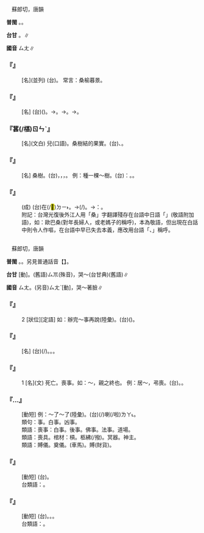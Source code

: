 
=={{ruby|桑|ㄙㄤ}}==

　蘇郎切，唐韻

'''普閩''' {{ruby|(文)|ㄙㆲ}}。{{ruby|(白)|ㄙㆭ}}。

'''台甘''' {{ruby|(文)|ㄙㆲ}}。{{ruby|(語)|ㄙㆭ}}∥

'''國音''' <rt>ㄙㄤ</rt>∥

    

==='''『{{ruby|桑|ㄙㄤ}}{{ruby|榆|ㄩˊ}}』'''===
: [名](並列) (台){{ruby|桑|ㄙㆭ}}{{ruby|樹|ㄑㄧㄨ˫}}{{ruby|及|ㄍㄚㆴ}}{{ruby|榆|ㆢㄧˊ/ㆡㄨˊ}}{{ruby|樹|ㄑㄧㄨ˫}}。 常言：桑榆暮景。
    

==='''『{{ruby|桑|ㄙㄤ}}{{ruby|梓|ㄗˇ}}』'''===
: [名] (台){{ruby|桑|ㄙㆭ}}{{ruby|樹|ㄑㄧㄨ˫}}{{ruby|及|ㄍㄚㆴ}}{{ruby|梓|ㄗㄨˋ}}{{ruby|樹|ㄑㄧㄨ˫}}{{ruby|是|ㄒㄧ˫}}{{ruby|父|ㄅㆤ˫}}{{ruby|母|ㆠㄜˋ/ㆠㄨˋ}}{{ruby|所|ㄙㆦˋ}}{{ruby|手|ㄑㄧㄨˋ}}{{ruby|植|ㄒㄧㆵ ͘}}({{ruby|親|ㄑㄧㄣ}}{{ruby|手|ㄑㄧㄨˋ}}{{ruby|種|ㄐㄧㄥ˪}}{{ruby|丌|ㆤ}})。→{{ruby|有|ㄨ˫}}{{ruby|父|ㄅㆤ˫}}{{ruby|母|ㆠㄜˋ/ㆠㄨˋ}}{{ruby|手|ㄑㄧㄨˋ}}{{ruby|植|ㄒㄧㆵ ͘}}{{ruby|丌|ㆤ}}{{ruby|樹|ㄑㄧㄨ˫}}{{ruby|丌|ㆤ}}{{ruby|所|ㄙㆦˋ}}{{ruby|在|ㄗㄞ˫}}。→{{ruby|家|ㄍㄚ}}{{ruby|鄉|ㄏㄧㆲ}}。→{{ruby|故|ㄍㆦ˪}}{{ruby|鄉|ㄏㄧㆲ}}。
    

==='''『{{ruby|桑|ㄙㄤ}}葚(/椹)<rt>ㄖㄣˋ</rt>』'''===
: [名](文白) {{ruby|葚|ㄖㄣˋ}}兒(口語)。桑樹結的果實。(台){{ruby|桑|ㄙㆭ}}{{ruby|葚|ㄙㄨㄧˊ}}、{{ruby|桑|ㄙㆭ}}{{ruby|財|ㄗㄞˊ}}{{ruby|仔|ㄚ}}。
    

==='''『{{ruby|桑|ㄙㄤ}}』'''===
: [名] 桑樹。(台){{ruby|桑|ㄙㆭ}}{{ruby|葚|ㄙㄨㄧˊ}}{{ruby|仔|ㄚ}}{{ruby|樹|ㄑㄧㄨ˫}}，{{ruby|桑|ㄙㆭ}}{{ruby|葉|ㄏㄧㄜㆷ ͘}}{{ruby|通|ㄊㄤ}}{{ruby|飼|ㄑㄧ˫}}{{ruby|蠶|ㄋㄧㄨˊ}}{{ruby|仔|ㄚ}}，{{ruby|木|ㆠㆦㆶ ͘}}{{ruby|材|ㄗㄞˊ}}{{ruby|通|ㄊㄤ}}{{ruby|做|ㄗㄨㆤ˪/ㄗㄜ˪}}{{ruby|器|ㄎㄧ˪}}{{ruby|具|ㄍㄨ˫}}，{{ruby|皮|ㄆㄨㆤˊ/ㄆㆤˊ}}{{ruby|通|ㄊㄤ}}{{ruby|造|ㄗㄜ˫}}{{ruby|紙|ㄗㄨㄚˋ}}。 例：種一棵～樹。(台){{ruby|按|ㄢ˪}}：{{ruby|台|ㄉㄞˊ}}{{ruby|灣|ㄨㄢˊ}}{{ruby|未|ㆠㄧ˫}}{{ruby|聞|ㆠㄨㄣˊ}}{{ruby|大|ㄉㄨㄚ˫}}{{ruby|量|ㄌㄧㆲ˫}}{{ruby|種|ㄐㄧㄥ˪}}{{ruby|植|ㄒㄧㆵ ͘}}{{ruby|桑|ㄙㆭ}}{{ruby|樹|ㄑㄧㄨ˫}}。{{ruby|多|ㄉㄜ}}{{ruby|野|ㄧㄚˋ}}{{ruby|生|ㄒㄧㄥ}}。
:
    

==='''『{{ruby|桑|ㄙㄤ}}{{ruby|榆|ㄩˊ}}{{ruby|暮|ㄇㄨˋ}}{{ruby|景|ㄐㄧㄥˇ}}』'''===
: (成) (台){{ruby|當|ㄉㆲ}}{{ruby|夕|ㄒㄧㆤㆶ ͘/ㄒㄧㆵ ͘}}{{ruby|陽|ㄧㆲˊ}}{{ruby|照|ㄐㄧㄜ˪}}在(/<mark>&#xf9853;</mark>)<rt>ㄉㄧ˫</rt>{{ruby|桑|ㄙㆭ}}{{ruby|榆|ㆢㄧˊ/ㆡㄨˊ}}{{ruby|丌|ㆤ}}{{ruby|樹|ㄑㄧㄨ˫}}{{ruby|尾|ㆠㄨㆤˋ/ㆠㆤˋ}}{{ruby|丌|ㆤ}}{{ruby|時|ㄒㄧˊ}}{{ruby|陣|ㄗㄨㄣ˫}}。→{{ruby|日|ㆢㄧㆵ ͘/ㄌㄧㆵ ͘}}{{ruby|頭|ㄊㄠˊ}}{{ruby|<mark>&#xffa49;</mark>|ㆠㆤㆷ/ㆠㄨㆤㆷ}}{{ruby|暗|ㆰ˪}}{{ruby|仔|ㄚ}}(/{{ruby|黃|ㄏㆲˊ}}{{ruby|昏|ㄏㄨㄣ}})。→{{ruby|比|ㄅㄧˋ}}{{ruby|喻|ㆡㄨ˫/ㄌㄨ˫}}：{{ruby|人|ㆢㄧㄣˊ/ㄌㄧㄣˊ}}{{ruby|生|ㄒㄧㄥ}}{{ruby|丌|ㆤ}}{{ruby|晚|ㆠㄨㄢˋ}}{{ruby|年|ㄋㄧˊ}}。
:附記：台灣光復後外江人用「桑」字翻譯殘存在台語中日語「{{ruby|樣|ㄙㄤ/ㄙㄤˋ}}」(敬語附加語)，如：歐巴桑(對年長婦人，或老媽子的稱呼)，本為敬語，但出現在白話中則令人作嘔，在台語中早已失去本義，應改用台語「{{ruby|阿|ㄚ}}{{ruby|姆|ㆬˋ}}、{{ruby|阿|ㄚ}}{{ruby|嬸|ㄐㄧㆬˋ}}」稱呼。
:
    

=={{ruby|喪|ㄙㄤ}}==

　蘇郎切，唐韻

'''普閩''' {{ruby|(文)|ㄙㆲ}}。{{ruby|(白)|ㄙㆭ}}。另見普通話音【{{ruby|喪|ㄙㄤˋ}}】。

'''台甘''' {{ruby|(文)|ㄙㆲ/ㄙㆲ˪}}[動]。(舊語)<rt>ㄙㆭ</rt>{{ruby|。|ㄙㄢ}}(殊音)，哭～{{ruby|杖|ㄉㄧㆲ˫}}(台甘典)(舊語)∥

'''國音''' <rt>ㄙㄤ</rt>。(另音)<rt>ㄙㄤˋ</rt>[動]{{ruby|。|·ㄙㄤ}}，哭～著臉∥

    

==='''『{{ruby|喪|ㄙㄤ}}』'''===
:2  [狀位][定語] 如：辦完～事再說(陸彙)。(台){{ruby|喪|ㄙㆲ}}{{ruby|事|ㄙㄨ˫}}{{ruby|明|ㆠㄧㄥˊ}}{{ruby|白|ㄅㄧㆤㆶ ͘}}{{ruby|了|ㄌㄧㄠˋ}}{{ruby|後|ㄠ˫}}{{ruby|則|ㄐㄧㄚㆷ}}({{ruby|來|ㄌㄞˊ}}){{ruby|講|ㄍㆲˋ}}。
    

==='''『{{ruby|喪|ㄙㄤ}}{{ruby|服|ㄈㄨˊ}}』'''===
: [名] (台){{ruby|喪|ㄙㆲ/ㄙㆭ}}{{ruby|服|ㄏㆦㆶ ͘}}(/{{ruby|孝|ㄏㄚ˪}}{{ruby|服|ㄏㆦㆶ ͘}})。{{ruby|孝|ㄏㄚ˪}}{{ruby|衫|ㄙㆩ}}。{{ruby|頭|ㄊㄠˊ}}{{ruby|帛|ㄅㆤㆷ ͘}}。
    

==='''『{{ruby|喪|ㄙㄤ}}』'''===
:1  [名](文) 死亡。喪事。如：～，親之終也。 例：居～，弔喪。(台){{ruby|服|ㄏㆦㆶ ͘}}{{ruby|喪|ㄙㆲ}}。{{ruby|弔|ㄉㄧㄠ˪}}{{ruby|喪|ㄙㆲ}}。
    

==='''『{{ruby|出|ㄔㄨ}}…{{ruby|喪|ㄙㄤ}}』'''===
: [動短] 例：～了～了(陸彙)。(台){{ruby|出|ㄘㄨㆵ}}{{ruby|葬|ㄗㆲ˪}}(/{{ruby|山|ㄙㄨㆩ}}){{ruby|了|ㄌㄧㄠˋ}}喇(/啦)<rt>ㄌㄚ˪</rt>。
:類句：{{ruby|落|ㄌㄠˋ}}事。白事。凶事。
:
:類語：喪事：白事。後事。佛事。法事。道場。
:
:類語：喪具。棺材：槓。柩紼(/撥)。冥器。神主。
:
:類語：賻儀。奠儀。{{ruby|賵|ㄈㄥˋ}}(車馬)。賻(財貨)。
:
    

==='''『{{ruby|弔|ㄉㄧㄠˋ}}{{ruby|喪|ㄙㄤ}}』'''===
: [動短] (台){{ruby|弔|ㄉㄧㄠ˪}}{{ruby|喪|ㄙㆲ}}。
:台類語：{{ruby|覓|ㆠㄞ˫}}{{ruby|喪|ㄙㆲ}}。
:
    

==='''『{{ruby|治|ㄓˋ}}{{ruby|喪|ㄙㄤ}}』'''===
: [動短] (台){{ruby|治|ㄉㄧ˫}}{{ruby|喪|ㄙㆲ}}。{{ruby|治|ㄉㄧ˫}}{{ruby|理|ㄌㄧˋ}}{{ruby|喪|ㄙㆲ}}{{ruby|事|ㄙㄨ˫}}。{{ruby|辦|ㄅㄢ˫}}{{ruby|喪|ㄙㆲ}}{{ruby|事|ㄙㄨ˫}}。
:台類語：{{ruby|做|ㄗㄨㆤ˪/ㄗㄜ˪}}{{ruby|功|ㄍㆲ}}{{ruby|德|ㄉㄧㆤㆶ}}。
:
    
